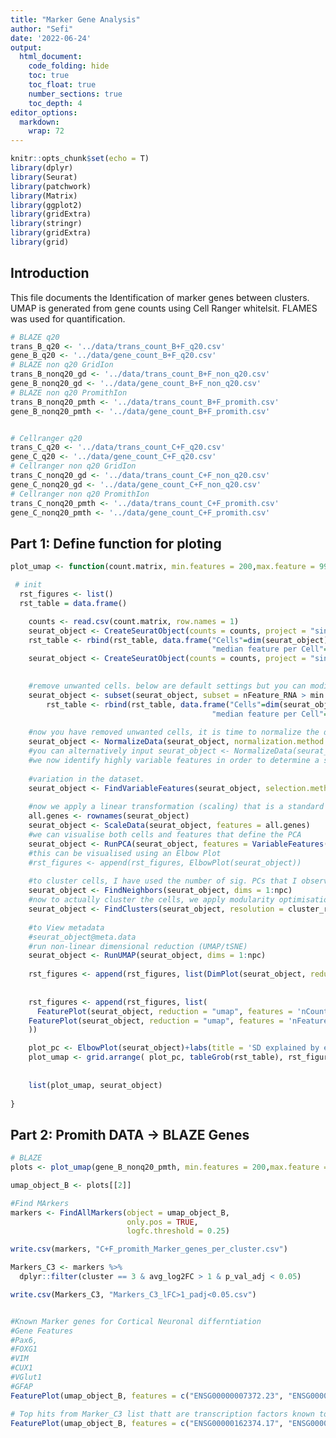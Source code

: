 ```yaml
---
title: "Marker Gene Analysis"
author: "Sefi"
date: '2022-06-24'
output:
  html_document:
    code_folding: hide
    toc: true
    toc_float: true
    number_sections: true
    toc_depth: 4
editor_options: 
  markdown: 
    wrap: 72
---
```


```r
knitr::opts_chunk$set(echo = T)
library(dplyr)
library(Seurat)
library(patchwork)
library(Matrix)
library(ggplot2)
library(gridExtra)
library(stringr)
library(gridExtra)
library(grid)
```

## Introduction

This file documents the Identification of marker genes between clusters.
UMAP is generated from gene counts using Cell Ranger whitelsit. FLAMES
was used for quantification.

```r
# BLAZE q20
trans_B_q20 <- '../data/trans_count_B+F_q20.csv'
gene_B_q20 <- '../data/gene_count_B+F_q20.csv'
# BLAZE non q20 GridIon
trans_B_nonq20_gd <- '../data/trans_count_B+F_non_q20.csv'
gene_B_nonq20_gd <- '../data/gene_count_B+F_non_q20.csv'
# BLAZE non q20 PromithIon
trans_B_nonq20_pmth <- '../data/trans_count_B+F_promith.csv'
gene_B_nonq20_pmth <- '../data/gene_count_B+F_promith.csv'


# Cellranger q20
trans_C_q20 <- '../data/trans_count_C+F_q20.csv'
gene_C_q20 <- '../data/gene_count_C+F_q20.csv'
# Cellranger non q20 GridIon
trans_C_nonq20_gd <- '../data/trans_count_C+F_non_q20.csv'
gene_C_nonq20_gd <- '../data/gene_count_C+F_non_q20.csv'
# Cellranger non q20 PromithIon
trans_C_nonq20_pmth <- '../data/trans_count_C+F_promith.csv'
gene_C_nonq20_pmth <- '../data/gene_count_C+F_promith.csv'
```

## Part 1: Define function for ploting

```r
plot_umap <- function(count.matrix, min.features = 200,max.feature = 999999999, npc = 5, cluster_res = 0.7, fig_name = ''){

 # init 
  rst_figures <- list()
  rst_table = data.frame()

    counts <- read.csv(count.matrix, row.names = 1)
    seurat_object <- CreateSeuratObject(counts = counts, project = "singlecell", min.cells = 3,min.features=1)
    rst_table <- rbind(rst_table, data.frame("Cells"=dim(seurat_object)[2],
                                             "median feature per Cell"=median(seurat_object$nFeature_RNA), "Meadian reads per feature"= median(seurat_object$nCount_RNA), row.names = paste0('min features > 0'),check.names = FALSE))
    seurat_object <- CreateSeuratObject(counts = counts, project = "singlecell", min.cells = 3, min.features = min.features)

    
    #remove unwanted cells. below are default settings but you can modify these
    seurat_object <- subset(seurat_object, subset = nFeature_RNA > min.features & nFeature_RNA < max.feature) 
        rst_table <- rbind(rst_table, data.frame("Cells"=dim(seurat_object)[2],
                                             "median feature per Cell"=median(seurat_object$nFeature_RNA), "Meadian reads per feature"= median(seurat_object$nCount_RNA), row.names = paste0('min features > ', min.features),check.names = FALSE))
    
    #now you have removed unwanted cells, it is time to normalize the data. By default, Seurat employs a global-scaling normalization method "LogNormalize" that normalizes the feature expression measurements for each cell by the total expression, multiplies this by a scale factor (10,000 by default), and log-transforms the result.
    seurat_object <- NormalizeData(seurat_object, normalization.method = "LogNormalize", scale.factor = 10000)
    #you can alternatively input seurat_object <- NormalizeData(seurat_object) instead of above.
    #we now identify highly variable features in order to determine a subset of features that exhibit high cell-to-cell 
    
    #variation in the dataset.
    seurat_object <- FindVariableFeatures(seurat_object, selection.method = "vst", nfeatures = 2000)
    
    #now we apply a linear transformation (scaling) that is a standard pre-processing step prior to dimensional reduction techniques like PCA
    all.genes <- rownames(seurat_object)
    seurat_object <- ScaleData(seurat_object, features = all.genes)
    #we can visualise both cells and features that define the PCA
    seurat_object <- RunPCA(seurat_object, features = VariableFeatures(object = seurat_object))
    #this can be visualised using an Elbow Plot
    #rst_figures <- append(rst_figures, ElbowPlot(seurat_object))
    
    #to cluster cells, I have used the number of sig. PCs that I observed in the above plots. The findneighbors function is for constuction of a KNN graph based on euclidean distance in PCA space and refines edge weights between any two cells based on the shared overlap in their local neighborhoods (jaccard similarity). It uses the input of previously defined dimensionality of the dataset.
    seurat_object <- FindNeighbors(seurat_object, dims = 1:npc)
    #now to actually cluster the cells, we apply modularity optimisation techniques (default is Louvain algorithm). The findclusters function contains a resolution parameter which sets the granularity of downstream clustering. Settings are recommended between 0.4-1.2, but may need to be increased for larger datasets.
    seurat_object <- FindClusters(seurat_object, resolution = cluster_res)
    
    #to View metadata
    #seurat_object@meta.data
    #run non-linear dimensional reduction (UMAP/tSNE)
    seurat_object <- RunUMAP(seurat_object, dims = 1:npc)
    
    rst_figures <- append(rst_figures, list(DimPlot(seurat_object, reduction = "umap") + labs(color = "cluster \n(from PCA)", title = '') + theme(text = element_text(size = 10))  )) 
    
    
    rst_figures <- append(rst_figures, list(
      FeaturePlot(seurat_object, reduction = "umap", features = 'nCount_RNA')+labs(color = "UMI count",title = '')+ theme(text = element_text(size = 10)),
    FeaturePlot(seurat_object, reduction = "umap", features = 'nFeature_RNA')+labs(color = str_wrap("Feature count (isoform/gene)",15),title = '') + theme(text = element_text(size = 10))
    ))

    plot_pc <- ElbowPlot(seurat_object)+labs(title = 'SD explained by each PC') + theme(text = element_text(size = 10))
    plot_umap <- grid.arrange( plot_pc, tableGrob(rst_table), rst_figures[[1]], rst_figures[[2]], rst_figures[[3]], ncol=2, top=textGrob(fig_name))
    
    
    list(plot_umap, seurat_object)
    
}
```

## Part 2: Promith DATA -\> BLAZE Genes

```r

# BLAZE
plots <- plot_umap(gene_B_nonq20_pmth, min.features = 200,max.feature = 999999999, npc = 5, cluster_res = 0.7,fig_name = 'BLAZE+FLAME (Gene Counts, promith)')

umap_object_B <- plots[[2]]

#Find MArkers 
markers <- FindAllMarkers(object = umap_object_B, 
                          only.pos = TRUE,
                          logfc.threshold = 0.25)

write.csv(markers, "C+F_promith_Marker_genes_per_cluster.csv")

Markers_C3 <- markers %>%
  dplyr::filter(cluster == 3 & avg_log2FC > 1 & p_val_adj < 0.05)

write.csv(Markers_C3, "Markers_C3_lFC>1_padj<0.05.csv")


#Known Marker genes for Cortical Neuronal differntiation 
#Gene Features 
#Pax6, 
#FOXG1
#VIM
#CUX1
#VGlut1
#GFAP
FeaturePlot(umap_object_B, features = c("ENSG00000007372.23", "ENSG00000176165.10", "ENSG00000026025.16", "ENSG00000257923.11", "ENSG00000104888.10", "ENSG00000131095.13","ENSG00000124785.9"))

# Top hits from Marker_C3 list thatt are transcription factors known to be upregualted in differentiating cells or Neuron specific genes. 
FeaturePlot(umap_object_B, features = c("ENSG00000162374.17", "ENSG00000124785.9", "ENSG00000171786.6", "ENSG00000148123.15"))
```
